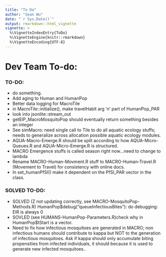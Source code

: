 ```yaml
---
title: "To Do"
author: "Sean Wu"
date: "`r Sys.Date()`"
output: rmarkdown::html_vignette
vignette: >
  %\VignetteIndexEntry{ToDo}
  %\VignetteEngine{knitr::rmarkdown}
  %\VignetteEncoding{UTF-8}
---
```

# Dev Team To-do:

### TO-DO:
  * do something.
  * Add aging to Human and HumanPop
  * Better data logging for MacroTile
  * in MacroTile::initialize(), make travelHabit arg 'n' part of HumanPop_PAR
  * look into jsonlite::stream_out
  * getEIP_MacroMosquitoPop should eventually return something besides an integer
  * See simMacro: need single call to Tile to do all aquatic ecology stuffs; needs to generalize across allocation possible aquatic ecology modules.
  * AQUA-Macro-Emerge.R should be split according to how AQUA-Micro-Queues.R and AQUA-Micro-Emerge.R is structured.
  * MACRO Emergence stuffs is called season right now...need to change to lambda
  * Rename MACRO-Human-Movment.R stuff to MACRO-Human-Travel.R (Movement to Travel) for consistency with online docs.
  * In set_humanPfSI() make it dependent on the PfSI_PAR vector in the class.

### SOLVED TO-DO:
  * SOLVED (Z not updating correctly, see MACRO-MosquitoPop-Methods.R) HumanPop$debug("queueInfectiousBites"): do debugging: EIR is always 0
  * SOVLED (see HUMANS-HumanPop-Parameters.R)check why in HumanPop$tStart is a vector.
  * Need to fix how infectious mosquitoes are generated in MACRO; non infectious humans should contribute to kappa but NOT to the generation of infectious mosquitoes. Ask if kappa should only accumulate biting propensities from infected individuals, it should because it is used to generate new infected mosquitoes..
